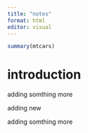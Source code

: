 ```yaml
---
title: "notes"
format: html
editor: visual
---
```


```r
summary(mtcars)
```


# introduction


adding somthing more

adding new

adding somthing more

